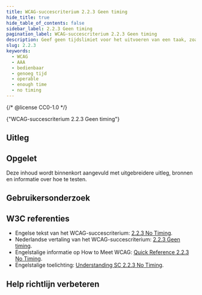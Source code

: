 ```yaml
---
title: WCAG-succescriterium 2.2.3 Geen timing
hide_title: true
hide_table_of_contents: false
sidebar_label: 2.2.3 Geen timing
pagination_label: WCAG-succescriterium 2.2.3 Geen timing
description: Geef geen tijdslimiet voor het uitvoeren van een taak, zoals het invullen van een formulier of het lezen van de tekst in een carrousel.
slug: 2.2.3
keywords:
  - WCAG
  - AAA
  - bedienbaar
  - genoeg tijd
  - operable
  - enough time
  - no timing
---
```


{/* @license CC0-1.0 */}


<WcagHeadingGroup level={1} conformanceLevel="Niveau AAA">
  {"WCAG-succescriterium 2.2.3 Geen timing"}
</WcagHeadingGroup>

<SpotlightSection>
  <Markdown omitH1 headinglevel={3}>
    <AAAMessage />
  </Markdown>
</SpotlightSection>

## Uitleg

<Summary />

## Opgelet

Deze inhoud wordt binnenkort aangevuld met uitgebreidere uitleg, bronnen en informatie over hoe te testen.

## Gebruikersonderzoek

<CTAGebruikersonderzoek />

## W3C referenties

- Engelse tekst van het WCAG-succescriterium: [<span lang="en">2.2.3 No Timing</span>](https://www.w3.org/TR/WCAG22/#no-timing).
- Nederlandse vertaling van het WCAG-succescriterium: [2.2.3 Geen timing](https://www.w3.org/Translations/WCAG22-nl/#geen-timing).
- Engelstalige informatie op <span lang="en">How to Meet WCAG</span>: [<span lang="en">Quick Reference 2.2.3 No Timing</span>](https://www.w3.org/WAI/WCAG22/quickref/#no-timing).
- Engelstalige toelichting: [<span lang="en">Understanding SC 2.2.3 No Timing</span>](https://www.w3.org/WAI/WCAG22/Understanding/no-timing).

<SpotlightSection>
  <Markdown omitH1 headinglevel={3}>
    <Disclaimer />
  </Markdown>
</SpotlightSection>

## Help richtlijn verbeteren

<Markdown omitH1 headinglevel={3}>
  <WCAGFooterInfo />
</Markdown>
